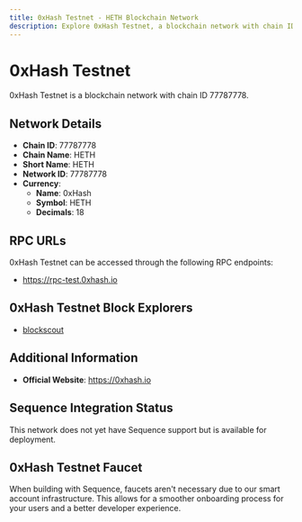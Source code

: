 ```yaml
--- 
title: 0xHash Testnet - HETH Blockchain Network
description: Explore 0xHash Testnet, a blockchain network with chain ID 77787778. Learn about its native currency, 0xHash, and how to interact with the network.
---
```


# 0xHash Testnet

0xHash Testnet is a blockchain network with chain ID 77787778.

## Network Details

- **Chain ID**: 77787778
- **Chain Name**: HETH
- **Short Name**: HETH
- **Network ID**: 77787778
- **Currency**: 
  - **Name**: 0xHash
  - **Symbol**: HETH
  - **Decimals**: 18

## RPC URLs

0xHash Testnet can be accessed through the following RPC endpoints:

- https://rpc-test.0xhash.io

## 0xHash Testnet Block Explorers

- [blockscout](https://test.0xhashscan.io)

## Additional Information

- **Official Website**: https://0xhash.io

## Sequence Integration Status

This network does not yet have Sequence support but is available for deployment.

## 0xHash Testnet Faucet

When building with Sequence, faucets aren't necessary due to our smart account infrastructure. This allows for a smoother onboarding process for your users and a better developer experience.

